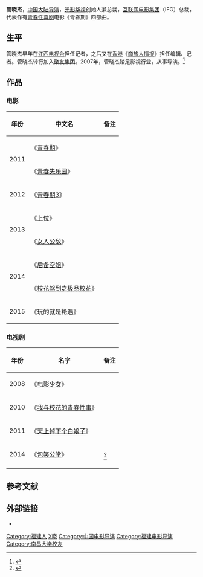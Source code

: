 {{艺人<!--导演、男演员、女演员、男歌手、女歌手、节目主持-->
| 图片     = 
| 图片简介 = 
| 姓名     = 管晓杰
| 类型     = 导演
| 原名     = 
| 英文名   = {{lang|en|Einstein}}
| 綽號     = 
| 国籍     = {{PRC}}
| 民族     = 汉族
| 出生日期 = {{birth date and age|1981|05|26}}
| 出生地点 = [[福建省|福建省]] 
| 逝世日期 = <!--卒年在前生年在后{{death date and age|}} -->
| 逝世地点 = 
| 职业     = 演员
| 语言     = 汉语
| 教育程度 = [[南昌大学|南昌大学]]
| 宗教信仰 = 
| 配偶     = <!--  {{marriage|姓名||}}  -->
| 儿女     = 
| 父母     = 
| 活跃年代 = 2007年至今
| 代表作   = 《青春期》电影四部曲
| 经纪公司 = 北京光影华视文化传媒有限公司<br>互联网电影集团
| 奖项     =  <!--  {{Awards|award= |year= |title= }} -->
| 网站     = <!-- {{URL|www.example.com}} -->
| IMDb     = 
}}

'''管晓杰'''{{BD|1981年|5月26日|||catIdx=G管晓杰}}，[[中国大陆|中国大陆]][[导演|导演]]，[[光影华视|光影华视]]创始人兼总裁，[[互联网电影集团|互联网电影集团]]（IFG）总裁，代表作有[[青春片|青春]][[性喜剧|性喜剧]]电影《青春期》四部曲。

==生平==
管晓杰早年在[[江西电视台|江西电视台]]担任记者，之后又在[[香港|香港]]《[[商旅人情报|商旅人情报]]》担任编辑、记者。管晓杰转行加入[[聚友集团|聚友集团]]。2007年，管晓杰踏足影视行业，从事导演。<ref>{{cite news|author=|url=http://finance.21cn.com/stock/express/a/2014/0721/15/27856957.shtml|title=管晓杰风暴——一场突变的互联网电影盛宴|newspaper=21CN财经|accessdate=2015-01-10|date=2014-07-21|deadurl=yes|archiveurl=https://web.archive.org/web/20150110101903/http://finance.21cn.com/stock/express/a/2014/0721/15/27856957.shtml|archivedate=2015-01-10}}</ref>

==作品==
=== 电影 ===
{| class="wikitable"
|-
! 年份 !! 中文名!!备注
|-
|rowspan="2"| 2011 || 《[[青春期_(2011年电影)|青春期]]》 ||    
|-
| 《[[青春失乐园|青春失乐园]]》 ||   
|-
| 2012 || 《[[青春期3|青春期3]]》 || 
|-
|rowspan="2"| 2013 || 《[[上位|上位]]》 || 
|-
| 《[[女人公敌|女人公敌]]》 || 
|-
|rowspan="2"| 2014 || 《[[后备空姐|后备空姐]]》||
|-
|《[[校花驾到之极品校花|校花驾到之极品校花]]》 ||
|-
|2015||《玩的就是艳遇》||
|}

=== 电视剧 ===
{| class="wikitable"
|-
! 年份 !! 名字 !! 备注
|-
| 2008 || 《[[电影少女|电影少女]]》 ||    
|-
| 2010 || 《[[我与校花的青春性事|我与校花的青春性事]]》 ||     
|-
| 2011 || 《[[天上掉下个白娘子|天上掉下个白娘子]]》 ||       
|-
| 2014 ||《[[包笑公堂|包笑公堂]]》 || <ref>{{cite news |author= |url=http://ent.qq.com/a/20140718/033172.htm |title=《包笑公堂》正在热播 赵奕欢上演“风流展昭” |newspaper=腾讯网 |accessdate=2015-01-10 |date=2014-07-18 |archive-date=2015-01-10 |archive-url=https://web.archive.org/web/20150110094725/http://ent.qq.com/a/20140718/033172.htm |dead-url=no }}</ref>
|-
|}

==参考文献==
{{reflist}}

==外部链接==
*{{Sinaweibo|xiaoqiudaoyan}}

{{管晓杰}}

{{Authority control}}
{{DEFAULTSORT:Guan管晓杰}}
[[Category:福建人|Category:福建人]]
[[Category:管姓|X晓]]
[[Category:中国电影导演|Category:中国电影导演]]
[[Category:福建电影导演|Category:福建电影导演]]
[[Category:南昌大学校友|Category:南昌大学校友]]